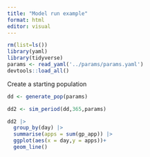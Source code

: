 ```yaml
---
title: "Model run example"
format: html
editor: visual
---
```


```r
rm(list=ls())
library(yaml)
library(tidyverse)
params <- read_yaml('../params/params.yaml')
devtools::load_all()

```
Create a starting population

```r

dd <- generate_pop(params)


```

```r

dd2 <- sim_period(dd,365,params)

dd2 |>
  group_by(day) |>
  summarise(apps = sum(gp_app)) |>
  ggplot(aes(x = day,y = apps))+
  geom_line()
```
